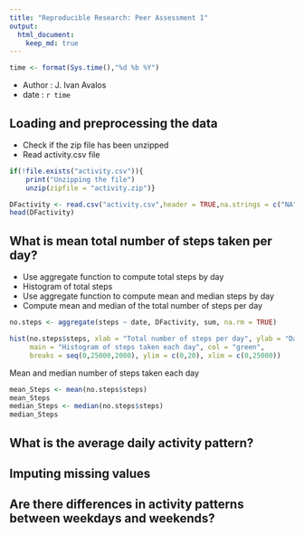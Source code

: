 ```yaml
---
title: "Reproducible Research: Peer Assessment 1"
output: 
  html_document:
    keep_md: true
---
```


```r
time <- format(Sys.time(),"%d %b %Y")
```

- Author : J. Ivan Avalos
- date : `r time`

## Loading and preprocessing the data
* Check if the zip file has been unzipped
* Read activity.csv file
```r
if(!file.exists("activity.csv")){
    print("Unzipping the file")
    unzip(zipfile = "activity.zip")}

DFactivity <- read.csv("activity.csv",header = TRUE,na.strings = c("NA"))
head(DFactivity)
```


## What is mean total number of steps taken per day?
* Use aggregate function to compute total steps by day
* Histogram of total steps
* Use aggregate function to compute mean and median steps by day
* Compute mean and median of the total number of steps per day
```r
no.steps <- aggregate(steps ~ date, DFactivity, sum, na.rm = TRUE)
```
```r
hist(no.steps$steps, xlab = "Total number of steps per day", ylab = "Days",
     main = "Histogram of steps taken each day", col = "green",
     breaks = seq(0,25000,2000), ylim = c(0,20), xlim = c(0,25000))
```

Mean and median number of steps taken each day
```r
mean_Steps <- mean(no.steps$steps)
mean_Steps
median_Steps <- median(no.steps$steps)
median_Steps
```

## What is the average daily activity pattern?



## Imputing missing values



## Are there differences in activity patterns between weekdays and weekends?
